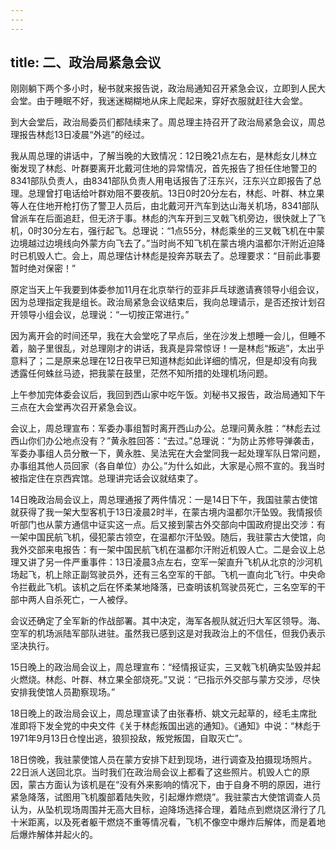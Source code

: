 ```yaml
---
---
---
```

title: 二、政治局紧急会议
---




刚刚躺下两个多小时，秘书就来报告说，政治局通知召开紧急会议，立即到人民大会堂。由于睡眠不好，我迷迷糊糊地从床上爬起来，穿好衣服就赶往大会堂。

到大会堂后，政治局委员们都陆续来了。周总理主持召开了政治局紧急会议，周总理报告林彪13日凌晨“外逃”的经过。

我从周总理的讲话中，了解当晚的大致情况：12日晚21点左右，是林彪女儿林立衡发现了林彪、叶群要离开北戴河住地的异常情况，首先报告了担任住地警卫的8341部队负责人，由8341部队负责人用电话报告了汪东兴，汪东兴立即报告了总理。总理曾打电话给叶群劝阻不要夜航。13日0时20分左右，林彪、叶群、林立果等人在住地开枪打伤了警卫人员后，由北戴河开汽车到达山海关机场，8341部队曾派车在后面追赶，但无济于事。林彪的汽车开到三叉戟飞机旁边，很快就上了飞机，0时30分左右，强行起飞。总理说：“1点55分，林彪乘坐的三叉戟飞机在中蒙边境越过边境线向外蒙方向飞去了。”当时尚不知飞机在蒙古境内温都尔汗附近迫降时已机毁人亡。会上，周总理估计林彪是投奔苏联去了。总理要求：“目前此事要暂时绝对保密！”

原定当天上午我要到体委参加11月在北京举行的亚非乒乓球邀请赛领导小组会议，因为总理指定我是组长。政治局紧急会议结束后，我向总理请示，是否还按计划召开领导小组会议，总理说：“一切按正常进行。”

因为离开会的时间还早，我在大会堂吃了早点后，坐在沙发上想睡一会儿，但睡不着，脑子里很乱，对总理刚才的讲话，我真是异常惊讶！一是林彪“叛逃”，太出乎意料了；二是原来总理在12日夜早已知道林彪如此详细的情况，但是却没有向我透露任何蛛丝马迹，把我蒙在鼓里，茫然不知所措的处理机场问题。

上午参加完体委会议后，我回到西山家中吃午饭。刘秘书又报告，政治局通知下午三点在大会堂再次召开紧急会议。

会议上，周总理宣布：军委办事组暂时离开西山办公。总理问黄永胜：“林彪去过西山你们办公地点没有？”黄永胜回答：“去过。”总理说：“为防止苏修导弹袭击，军委办事组人员分散一下，黄永胜、吴法宪在大会堂同我一起处理军队日常问题，办事组其他人员回家（各自单位）办公。”为什么如此，大家是心照不宣的。我当时被指定住在京西宾馆。总理讲完话会议就结束了。

14日晚政治局会议上，周总理通报了两件情况：一是14日下午，我国驻蒙古使馆就获得了我一架大型客机于13日凌晨2时半，在蒙古境内温都尔汗坠毁。我情报侦听部门也从蒙方通信中证实这一点。后又接到蒙古外交部向中国政府提出交涉：有一架中国民航飞机，侵犯蒙古领空，在温都尔汗坠毁。随后，我驻蒙古大使馆，向我外交部来电报告：有一架中国民航飞机在温都尔汗附近机毁人亡。二是会议上总理又讲了另一件严重事件：13日凌晨3点左右，空军一架直升飞机从北京的沙河机场起飞，机上除正副驾驶员外，还有三名空军的干部。飞机一直向北飞行。中央命令拦截此飞机。该机之后在怀柔某地降落，已查明该机驾驶员死亡，三名空军的干部中两人自杀死亡，一人被俘。

会议还确定了全军新的作战部署。其中决定，海军各舰队就近归大军区领导。海、空军的机场派陆军部队进驻。虽然我已感到这是对我政治上的不信任，但我仍表示坚决执行。

15日晚上的政治局会议上，周总理宣布：“经情报证实，三叉戟飞机确实坠毁并起火燃烧。林彪、叶群、林立果全部烧死。”又说：“已指示外交部与蒙方交涉，尽快安排我使馆人员勘察现场。”

18日晚上的政治局会议上，周总理宣读了由张春桥、姚文元起草的，经毛主席批准即将下发全党的中央文件《关于林彪叛国出逃的通知》。《通知》中说：“林彪于1971年9月13日仓惶出逃，狼狈投敌，叛党叛国，自取灭亡”。

18日傍晚，我驻蒙使馆人员在蒙方安排下赶到现场，进行调查及拍摄现场照片。22日派人送回北京。当时我们在政治局会议上都看了这些照片。机毁人亡的原因，蒙古方面认为该机是在“没有外来影响的情况下，由于自身不明的原因，进行紧急降落，试图用飞机腹部着陆失败，引起爆炸燃烧”。我驻蒙古大使馆调查人员认为，从坠机现场周围并无高大目标，迫降场选择合理，着陆点到燃烧区滑行了几十米距离，以及死者躯干燃烧不重等情况看，飞机不像空中爆炸后解体，而是着地后爆炸解体并起火的。